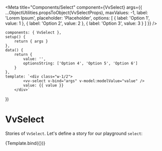 
<Meta
	title="Components/Select"
	component={VvSelect}
	args={{
		...ObjectUtilities.propsToObject(VvSelectProps),
		maxValues: -1,
		label: 'Lorem Ipsum',
		placeholder: 'Placeholder',
		options: [
			{
				label: 'Option 1',
				value: 1
			},
			{
				label: 'Option 2',
				value: 2
			},
			{
				label: 'Option 3',
				value: 3
			}
		]
	}}
/>

	components: { VvSelect },
	setup() {
		return { args }
	},
	data() {
		return {
			value: '',
			optionsString: ['Option 4', 'Option 5', 'Option 6']
		}
	},
	template: `<div class="w-1/2">
            <vv-select v-bind="args" v-model:modelValue="value" />
			value: {{ value }}
        </div>`
})

# VvSelect

Stories of `VvSelect`.
Let's define a story for our playground `select`:

<Canvas>
	<Story name="vv-select">{Template.bind({})}</Story>
</Canvas>
